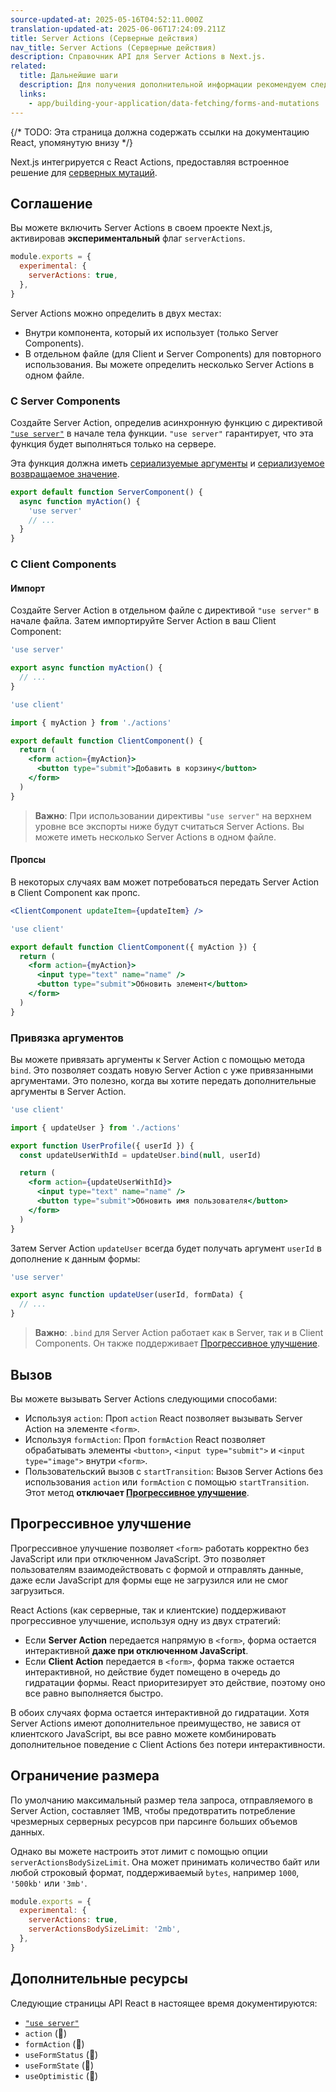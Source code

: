 ```yaml
---
source-updated-at: 2025-05-16T04:52:11.000Z
translation-updated-at: 2025-06-06T17:24:09.211Z
title: Server Actions (Серверные действия)
nav_title: Server Actions (Серверные действия)
description: Справочник API для Server Actions в Next.js.
related:
  title: Дальнейшие шаги
  description: Для получения дополнительной информации рекомендуем следующие разделы
  links:
    - app/building-your-application/data-fetching/forms-and-mutations
---
```


{/* TODO: Эта страница должна содержать ссылки на документацию React, упомянутую внизу */}

Next.js интегрируется с React Actions, предоставляя встроенное решение для [серверных мутаций](/docs/app/building-your-application/data-fetching/forms-and-mutations).

## Соглашение

Вы можете включить Server Actions в своем проекте Next.js, активировав **экспериментальный** флаг `serverActions`.

```js filename="next.config.js"
module.exports = {
  experimental: {
    serverActions: true,
  },
}
```

Server Actions можно определить в двух местах:

- Внутри компонента, который их использует (только Server Components).
- В отдельном файле (для Client и Server Components) для повторного использования. Вы можете определить несколько Server Actions в одном файле.

### С Server Components

Создайте Server Action, определив асинхронную функцию с директивой [`"use server"`](https://react.dev/reference/react/use-server) в начале тела функции. `"use server"` гарантирует, что эта функция будет выполняться только на сервере.

Эта функция должна иметь [сериализуемые аргументы](https://developer.mozilla.org/docs/Glossary/Serialization) и [сериализуемое возвращаемое значение](https://developer.mozilla.org/docs/Glossary/Serialization).

```jsx filename="app/page.js" highlight={2}
export default function ServerComponent() {
  async function myAction() {
    'use server'
    // ...
  }
}
```

### С Client Components

#### Импорт

Создайте Server Action в отдельном файле с директивой `"use server"` в начале файла. Затем импортируйте Server Action в ваш Client Component:

```js filename="app/actions.js" highlight={1}
'use server'

export async function myAction() {
  // ...
}
```

```jsx filename="app/client-component.jsx" highlight={1}
'use client'

import { myAction } from './actions'

export default function ClientComponent() {
  return (
    <form action={myAction}>
      <button type="submit">Добавить в корзину</button>
    </form>
  )
}
```

> **Важно**: При использовании директивы `"use server"` на верхнем уровне все экспорты ниже будут считаться Server Actions. Вы можете иметь несколько Server Actions в одном файле.

#### Пропсы

В некоторых случаях вам может потребоваться передать Server Action в Client Component как пропс.

```jsx
<ClientComponent updateItem={updateItem} />
```

```jsx filename="app/client-component.jsx"
'use client'

export default function ClientComponent({ myAction }) {
  return (
    <form action={myAction}>
      <input type="text" name="name" />
      <button type="submit">Обновить элемент</button>
    </form>
  )
}
```

### Привязка аргументов

Вы можете привязать аргументы к Server Action с помощью метода `bind`. Это позволяет создать новую Server Action с уже привязанными аргументами. Это полезно, когда вы хотите передать дополнительные аргументы в Server Action.

```jsx filename="app/client-component.jsx" highlight={6}
'use client'

import { updateUser } from './actions'

export function UserProfile({ userId }) {
  const updateUserWithId = updateUser.bind(null, userId)

  return (
    <form action={updateUserWithId}>
      <input type="text" name="name" />
      <button type="submit">Обновить имя пользователя</button>
    </form>
  )
}
```

Затем Server Action `updateUser` всегда будет получать аргумент `userId` в дополнение к данным формы:

```js filename="app/actions.js"
'use server'

export async function updateUser(userId, formData) {
  // ...
}
```

> **Важно**: `.bind` для Server Action работает как в Server, так и в Client Components. Он также поддерживает [Прогрессивное улучшение](#progressive-enhancement).

## Вызов

Вы можете вызывать Server Actions следующими способами:

- Используя `action`: Проп `action` React позволяет вызывать Server Action на элементе `<form>`.
- Используя `formAction`: Проп `formAction` React позволяет обрабатывать элементы `<button>`, `<input type="submit">` и `<input type="image">` внутри `<form>`.
- Пользовательский вызов с `startTransition`: Вызов Server Actions без использования `action` или `formAction` с помощью `startTransition`. Этот метод **отключает [Прогрессивное улучшение](#progressive-enhancement)**.

## Прогрессивное улучшение

Прогрессивное улучшение позволяет `<form>` работать корректно без JavaScript или при отключенном JavaScript. Это позволяет пользователям взаимодействовать с формой и отправлять данные, даже если JavaScript для формы еще не загрузился или не смог загрузиться.

React Actions (как серверные, так и клиентские) поддерживают прогрессивное улучшение, используя одну из двух стратегий:

- Если **Server Action** передается напрямую в `<form>`, форма остается интерактивной **даже при отключенном JavaScript**.
- Если **Client Action** передается в `<form>`, форма также остается интерактивной, но действие будет помещено в очередь до гидратации формы. React приоритезирует это действие, поэтому оно все равно выполняется быстро.

В обоих случаях форма остается интерактивной до гидратации. Хотя Server Actions имеют дополнительное преимущество, не завися от клиентского JavaScript, вы все равно можете комбинировать дополнительное поведение с Client Actions без потери интерактивности.

## Ограничение размера

По умолчанию максимальный размер тела запроса, отправляемого в Server Action, составляет 1MB, чтобы предотвратить потребление чрезмерных серверных ресурсов при парсинге больших объемов данных.

Однако вы можете настроить этот лимит с помощью опции `serverActionsBodySizeLimit`. Она может принимать количество байт или любой строковый формат, поддерживаемый `bytes`, например `1000`, `'500kb'` или `'3mb'`.

```js filename="next.config.js"
module.exports = {
  experimental: {
    serverActions: true,
    serverActionsBodySizeLimit: '2mb',
  },
}
```

## Дополнительные ресурсы

Следующие страницы API React в настоящее время документируются:

- [`"use server"`](https://react.dev/reference/react/use-server)
- `action` (🚧)
- `formAction` (🚧)
- `useFormStatus` (🚧)
- `useFormState` (🚧)
- `useOptimistic` (🚧)
